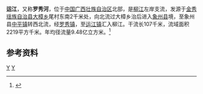 {{Infobox River
  | river_name      = 运江
  | image_name      = 
  | image_size      = 
  | caption         = 
  | origin          = [[广西壮族自治区|广西壮族自治区]][[金秀瑶族自治县|金秀瑶族自治县]][[大樟乡|大樟乡]]尾村东南
  | mouth           = 广西壮族自治区[[象州县|象州县]][[运江镇|运江镇]][[柳江|柳江]]
  | basin_countries = 广西金秀县、鹿寨县、象州县
  | length          = 107 km
  | elevation       = 
  | mouth_elevation = 
  | discharge       = 
  | watershed       = 2219 km<sup>2</sup>
}}
'''运江'''，又称'''罗秀河'''，位于[[中国|中国]][[广西壮族自治区|广西壮族自治区]]北部，是[[柳江|柳江]]左岸支流，发源于[[金秀瑶族自治县|金秀瑶族自治县]][[大樟乡|大樟乡]]尾村东南2千米处，向北流过大樟乡治后进入[[象州县|象州县]]境，至象州县[[中平镇_(象州县)|中平镇]]转西北流，经[[罗秀镇_(象州县)|罗秀镇]]，至[[运江镇|运江镇]]汇入柳江。干流长107千米，流域面积2219平方千米。年均径流量9.48亿立方米。<ref name="中国河湖大典">{{cite book zh |author=《[[中国河湖大典|中国河湖大典]]》编纂委员会 |title=《中国河湖大典·珠江卷》 |format=M|edition=1 |location=北京 |publisher=中国水利水电出版社 |date=2013年1月 |pages=121页 |id= ISBN 978-7-5170-0561-2}}</ref>

==参考资料==
{{reflist}}

[[Category:柳江水系|Y]]
[[Category:广西河流|Y]]